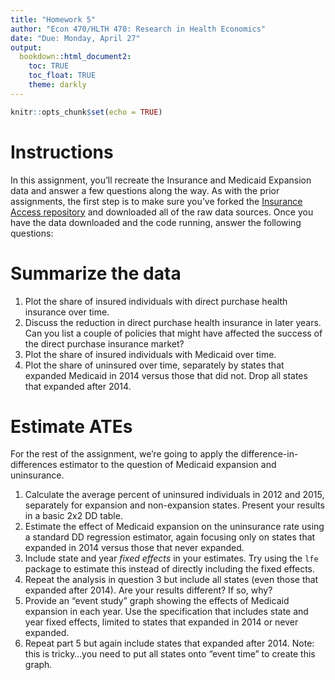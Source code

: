 ```yaml
---
title: "Homework 5"
author: "Econ 470/HLTH 470: Research in Health Economics"
date: "Due: Monday, April 27"
output: 
  bookdown::html_document2:
    toc: TRUE
    toc_float: TRUE
    theme: darkly
---
```


```r
knitr::opts_chunk$set(echo = TRUE)

```

# Instructions
In this assignment, you'll recreate the Insurance and Medicaid Expansion data and answer a few questions along the way. As with the prior assignments, the first step is to make sure you've forked the [Insurance Access repository](https://github.com/imccart/Insurance-Access) and downloaded all of the raw data sources. Once you have the data downloaded and the code running, answer the following questions:

# Summarize the data
1. Plot the share of insured individuals with direct purchase health insurance over time.
2. Discuss the reduction in direct purchase health insurance in later years. Can you list a couple of policies that might have affected the success of the direct purchase insurance market?
3. Plot the share of insured individuals with Medicaid over time.
4. Plot the share of uninsured over time, separately by states that expanded Medicaid in 2014 versus those that did not. Drop all states that expanded after 2014.


# Estimate ATEs
For the rest of the assignment, we're going to apply the difference-in-differences estimator to the question of Medicaid expansion and uninsurance.

1. Calculate the average percent of uninsured individuals in 2012 and 2015, separately for expansion and non-expansion states. Present your results in a basic 2x2 DD table.
2. Estimate the effect of Medicaid expansion on the uninsurance rate using a standard DD regression estimator, again focusing only on states that expanded in 2014 versus those that never expanded.
3. Include state and year *fixed effects* in your estimates. Try using the `lfe` package to estimate this instead of directly including the fixed effects.
4. Repeat the analysis in question 3 but include all states (even those that expanded after 2014). Are your results different? If so, why?
5. Provide an "event study" graph showing the effects of Medicaid expansion in each year. Use the specification that includes state and year fixed effects, limited to states that expanded in 2014 or never expanded.
6. Repeat part 5 but again include states that expanded after 2014. Note: this is tricky...you need to put all states onto "event time" to create this graph.
